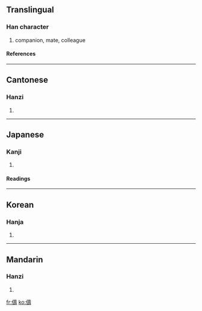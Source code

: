 {{see|俦}}

==Translingual==
===Han character===
{{Han char|rad=人|as=14|sn=16|four=2424<sub>1</sub>|canj=人土弓戈 (OGNI)}}
# companion, mate, colleague
====References====
{{Han ref|kx=0119.340|dkj=01224|dj=0253.110|hdz=10229.070|uh=5114|ud=20756|bh=BEA9|bd=48809}}
----
==Cantonese==
===Hanzi===
{{yue-hanzi|jyut=|y=chau4}}
# {{defn|Cantonese}}
----
==Japanese==
===Kanji===
{{ja-kanji|grade=|rs=人14}}
# {{defn|Japanese}}
====Readings====
{{ja-readings|on=[[ちゅう]] (chū), [[じゅ]] (ju)|kun=[[ともがら]] (tomogara)}}
----
==Korean==
===Hanja===
{{ko-hanja|hangeul=주|rv=ju|mr=chu}}
# {{defn|Korean}}
----
==Mandarin==
===Hanzi===
{{cmn-hanzi|sim=俦|pin=[[chóu]] (chou2)|wg=ch'ou<sup>2</sup>}}
# {{defn|Mandarin}}

[[fr:儔]]
[[ko:儔]]